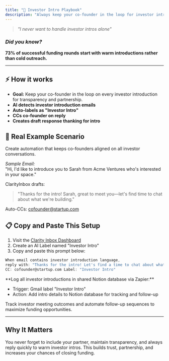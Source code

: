 ```yaml
---
title: "🤝 Investor Intro Playbook"
description: "Always keep your co-founder in the loop for investor introductions to build partnership and credibility."
---
```


> _"I never want to handle investor intros alone"_

### _Did you know?_

**73% of successful funding rounds start with warm introductions rather than cold outreach.**

---

## ⚡️ How it works

- **Goal:** Keep your co-founder in the loop on every investor introduction for transparency and partnership.
- **AI detects investor introduction emails**
- **Auto-labels as "Investor Intro"**
- **CCs co-founder on reply**
- **Creates draft response thanking for intro**

## 🔮 Real Example Scenario

Create automation that keeps co-founders aligned on all investor conversations.

_Sample Email:_\
"Hi, I'd like to introduce you to Sarah from Acme Ventures who's interested in your space."

ClarityInbox drafts:

> "Thanks for the intro! Sarah, great to meet you—let's find time to chat about what we're building."

Auto-CCs: [cofounder@startup.com](mailto:cofounder@startup.com)

## 📋 Copy and Paste This Setup

1. Visit the [Clarity Inbox Dashboard](https://app.clarityinbox.com/dashboard)
2. Create an AI Label named "Investor Intro"
3. Copy and paste this prompt below:

```c expandable
When email contains investor introduction language, 
reply with: "Thanks for the intro! Let's find a time to chat about what we're building." 
CC: cofounder@startup.com Label: "Investor Intro"
```

<Accordion title="Advanced: Notion Logging">
  **Log all investor introductions in shared Notion database via Zapier:**

  - Trigger: Gmail label "Investor Intro"
  - Action: Add intro details to Notion database for tracking and follow-up
</Accordion>

<Accordion title="Future Enhancement">
  Track investor meeting outcomes and automate follow-up sequences to maximize funding opportunities.
</Accordion>

---

## Why It Matters

You never forget to include your partner, maintain transparency, and always reply quickly to warm investor intros. This builds trust, partnership, and increases your chances of closing funding.